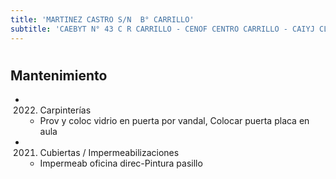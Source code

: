 ```yaml
---
title: 'MARTINEZ CASTRO S/N  B° CARRILLO'
subtitle: 'CAEBYT N° 43 C R CARRILLO - CENOF CENTRO CARRILLO - CAIYJ CLUB CARRILLO - PI CENTRO COMUNITARIO RAMON CARRILLO'
---
```


#


## Mantenimiento

*  (2022) Carpinterías 
    + Prov y coloc vidrio en puerta por vandal, Colocar puerta placa en aula

*  (2021) Cubiertas / Impermeabilizaciones 
    + Impermeab oficina direc-Pintura pasillo



